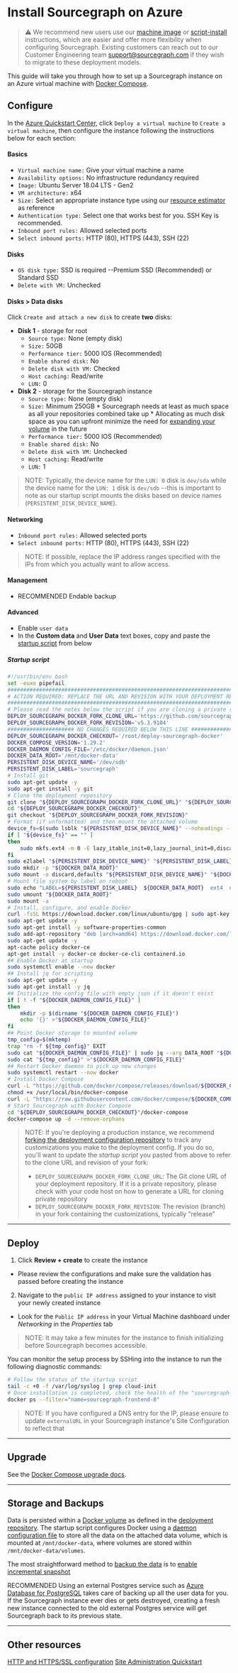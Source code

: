 # Install Sourcegraph on Azure

> ⚠️ We recommend new users use our [machine image](/admin/deploy/machine-images/index) or [script-install](/admin/deploy/single-node/script) instructions, which are easier and offer more flexibility when configuring Sourcegraph. Existing customers can reach out to our Customer Engineering team support@sourcegraph.com if they wish to migrate to these deployment models.

This guide will take you through how to set up a Sourcegraph instance on an Azure virtual machine with [Docker Compose](https://docs.docker.com/compose/).



## Configure

In the [Azure Quickstart Center](https://portal.azure.com/?quickstart=true#view/Microsoft_Azure_Resources/QuickstartCenterBlade), click `Deploy a virtual machine` to `Create a virtual machine`, then configure the instance following the instructions below for each section:

#### Basics

* `Virtual machine name:` Give your virtual machine a name
* `Availability options:` No infrastructure redundancy required
* `Image:` Ubuntu Server 18.04 LTS - Gen2
* `VM architecture:` x64
* `Size:` Select an appropriate instance type using our [resource estimator](https://docs.sourcegraph.com/admin/deploy/resource_estimator) as reference
* `Authentication type:` Select one that works best for you. SSH Key is recommended.
* `Inbound port rules:` Allowed selected ports
* `Select inbound ports:` HTTP (80), HTTPS (443), SSH (22)

#### Disks

* `OS disk type:` SSD is required --Premium SSD (Recommended) or Standard SSD
* `Delete with VM:` Unchecked

#### Disks > Data disks

Click `Create and attach a new disk` to create **two** disks:

* **Disk 1** - storage for root
   - `Source type:` None (empty disk)
   - `Size:` 50GB
   - `Performance tier:` 5000 IOS (Recommended)
   - `Enable shared disk:` No
   - `Delete disk with VM:` Checked
   - `Host caching:` Read/write
   - `LUN:` 0
* **Disk 2** - storage for the Sourcegraph instance
   - `Source type:` None (empty disk)
   - `Size:` Minimum 250GB
         * Sourcegraph needs at least as much space as all your repositories combined take up
         * Allocating as much disk space as you can upfront minimize the need for [expanding your volume](https://docs.microsoft.com/en-us/azure/virtual-machines/linux/expand-disks) in the future
   - `Performance tier:` 5000 IOS (Recommended)
   - `Enable shared disk:` No
   - `Delete disk with VM:` Unchecked
   - `Host caching:` Read/write
   - `LUN:` 1

> NOTE: Typically, the device name for the `LUN: 0` disk is `dev/sda` while the device name for the `LUN: 1` disk is `dev/sdb` --this is important to note as our startup script mounts the disks based on device names (`PERSISTENT_DISK_DEVICE_NAME`).

#### Networking

* `Inbound port rules:` Allowed selected ports
* `Select inbound ports:` HTTP (80), HTTPS (443), SSH (22)

> NOTE: If possible, replace the IP address ranges specified with the IPs from which you actually want to allow access.

#### Management

* <span class="badge badge-note">RECOMMENDED</span> Endable backup

#### Advanced

* Enable `user data`
* In the **Custom data** and **User Data** text boxes, copy and paste the [startup script](#startup-script) from below

##### Startup script

```bash
#!/usr/bin/env bash
set -euxo pipefail
###############################################################################
# ACTION REQUIRED: REPLACE THE URL AND REVISION WITH YOUR DEPLOYMENT REPO INFO
###############################################################################
# Please read the notes below the script if you are cloning a private repository
DEPLOY_SOURCEGRAPH_DOCKER_FORK_CLONE_URL='https://github.com/sourcegraph/deploy-sourcegraph-docker.git'
DEPLOY_SOURCEGRAPH_DOCKER_FORK_REVISION='v5.3.9104'
##################### NO CHANGES REQUIRED BELOW THIS LINE #####################
DEPLOY_SOURCEGRAPH_DOCKER_CHECKOUT='/root/deploy-sourcegraph-docker'
DOCKER_COMPOSE_VERSION='1.29.2'
DOCKER_DAEMON_CONFIG_FILE='/etc/docker/daemon.json'
DOCKER_DATA_ROOT='/mnt/docker-data'
PERSISTENT_DISK_DEVICE_NAME='/dev/sdb'
PERSISTENT_DISK_LABEL='sourcegraph'
# Install git
sudo apt-get update -y
sudo apt-get install -y git
# Clone the deployment repository
git clone "${DEPLOY_SOURCEGRAPH_DOCKER_FORK_CLONE_URL}" "${DEPLOY_SOURCEGRAPH_DOCKER_CHECKOUT}"
cd "${DEPLOY_SOURCEGRAPH_DOCKER_CHECKOUT}"
git checkout "${DEPLOY_SOURCEGRAPH_DOCKER_FORK_REVISION}"
# Format (if unformatted) and then mount the attached volume
device_fs=$(sudo lsblk "${PERSISTENT_DISK_DEVICE_NAME}" --noheadings --output fsType)
if [ "${device_fs}" == "" ]
then
    sudo mkfs.ext4 -m 0 -E lazy_itable_init=0,lazy_journal_init=0,discard "${PERSISTENT_DISK_DEVICE_NAME}"
fi
sudo e2label "${PERSISTENT_DISK_DEVICE_NAME}" "${PERSISTENT_DISK_LABEL}"
sudo mkdir -p "${DOCKER_DATA_ROOT}"
sudo mount -o discard,defaults "${PERSISTENT_DISK_DEVICE_NAME}" "${DOCKER_DATA_ROOT}"
# Mount file system by label on reboot
sudo echo "LABEL=${PERSISTENT_DISK_LABEL}  ${DOCKER_DATA_ROOT}  ext4  discard,defaults,nofail  0  2" | sudo tee -a /etc/fstab
sudo umount "${DOCKER_DATA_ROOT}"
sudo mount -a
# Install, configure, and enable Docker
curl -fsSL https://download.docker.com/linux/ubuntu/gpg | sudo apt-key add -
sudo apt-get update -y
sudo apt-get install -y software-properties-common
sudo add-apt-repository "deb [arch=amd64] https://download.docker.com/linux/ubuntu $(lsb_release -cs) stable"
sudo apt-get update -y
apt-cache policy docker-ce
apt-get install -y docker-ce docker-ce-cli containerd.io
## Enable Docker at startup
sudo systemctl enable --now docker
## Install jq for scripting
sudo apt-get update -y
sudo apt-get install -y jq
## Initialize the config file with empty json if it doesn't exist
if [ ! -f "${DOCKER_DAEMON_CONFIG_FILE}" ]
then
    mkdir -p $(dirname "${DOCKER_DAEMON_CONFIG_FILE}")
    echo '{}' >"${DOCKER_DAEMON_CONFIG_FILE}"
fi
## Point Docker storage to mounted volume
tmp_config=$(mktemp)
trap "rm -f ${tmp_config}" EXIT
sudo cat "${DOCKER_DAEMON_CONFIG_FILE}" | sudo jq --arg DATA_ROOT "${DOCKER_DATA_ROOT}" '.["data-root"]=$DATA_ROOT' >"${tmp_config}"
sudo cat "${tmp_config}" >"${DOCKER_DAEMON_CONFIG_FILE}"
## Restart Docker daemon to pick up new changes
sudo systemctl restart --now docker
# Install Docker Compose
curl -L "https://github.com/docker/compose/releases/download/${DOCKER_COMPOSE_VERSION}/docker-compose-$(uname -s)-$(uname -m)" -o /usr/local/bin/docker-compose
chmod +x /usr/local/bin/docker-compose
curl -L "https://raw.githubusercontent.com/docker/compose/${DOCKER_COMPOSE_VERSION}/contrib/completion/bash/docker-compose" -o /etc/bash_completion.d/docker-compose
# Start Sourcegraph with Docker Compose
cd "${DEPLOY_SOURCEGRAPH_DOCKER_CHECKOUT}"/docker-compose
docker-compose up -d --remove-orphans
```

> NOTE: If you're deploying a production instance, we recommend [forking the deployment configuration repository](/admin/deploy/docker-compose/#step-1-fork-the-deployment-repository) to track any customizations you make to the deployment config. If you do so, you'll want to update the *startup script* you pasted from above to refer to the clone URL and revision of your fork:
>
> - `DEPLOY_SOURCEGRAPH_DOCKER_FORK_CLONE_URL`: The Git clone URL of your deployment repository. If it is a private repository, please check with your code host on how to generate a URL for cloning private repository
> - `DEPLOY_SOURCEGRAPH_DOCKER_FORK_REVISION`: The revision (branch) in your fork containing the customizations, typically "release"

---

## Deploy

1. Click **Review + create** to create the instance
  - Please review the configurations and make sure the validation has passed before creating the instance


2. Navigate to the `public IP address` assigned to your instance to visit your newly created instance
  - Look for the `Public IP address` in your Virtual Machine dashboard under *Networking* in the *Properties* tab

>NOTE: It may take a few minutes for the instance to finish initializing before Sourcegraph becomes accessible.

You can monitor the setup process by SSHing into the instance to run the following diagnostic commands:

```bash
# Follow the status of the startup script
tail -c +0 -f /var/log/syslog | grep cloud-init
# Once installation is completed, check the health of the "sourcegraph-frontend" container
docker ps --filter="name=sourcegraph-frontend-0"
```

> NOTE: If you have configured a DNS entry for the IP, please ensure to update `externalURL` in your Sourcegraph instance's Site Configuration to reflect that

---

## Upgrade

See the [Docker Compose upgrade docs](/admin/deploy/docker-compose/upgrade).

---

## Storage and Backups

Data is persisted within a [Docker volume](https://docs.docker.com/storage/volumes/) as defined in the [deployment repository](https://github.com/sourcegraph/deploy-sourcegraph-docker/blob/master/docker-compose/docker-compose.yaml). The startup script configures Docker using a [daemon configuration file](https://docs.docker.com/engine/reference/commandline/dockerd/#daemon-configuration-file) to store all the data on the attached data volume, which is mounted at `/mnt/docker-data`, where volumes are stored within `/mnt/docker-data/volumes`.

The most straightforward method to [backup the data](https://docs.microsoft.com/en-us/azure/virtual-machines/backup-and-disaster-recovery-for-azure-iaas-disks) is to [enable incremental snapshot](https://docs.microsoft.com/en-us/azure/virtual-machines/disks-incremental-snapshots?tabs=azure-cli)

<span class="badge badge-note">RECOMMENDED</span> Using an external Postgres service such as [Azure Database for PostgreSQL](https://learn.microsoft.com/en-us/azure/postgresql/) takes care of backing up all the user data for you. If the Sourcegraph instance ever dies or gets destroyed, creating a fresh new instance connected to the old external Postgres service will get Sourcegraph back to its previous state.

---

## Other resources

[HTTP and HTTPS/SSL configuration](/admin/http_https_configuration#sourcegraph-via-docker-compose-caddy-2)
[Site Administration Quickstart](/admin/how-to/site-admin-quickstart)

